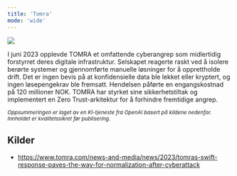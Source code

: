 ```yaml
---
title: 'Tomra'
mode: 'wide'
---
```


<Frame>
<img src="/images/tomra.png" noZoom/>
</Frame>

I juni 2023 opplevde TOMRA et omfattende cyberangrep som midlertidig forstyrret deres digitale infrastruktur. Selskapet reagerte raskt ved å isolere berørte systemer og gjennomførte manuelle løsninger for å opprettholde drift. Det er ingen bevis på at konfidensielle data ble lekket eller kryptert, og ingen løsepengekrav ble fremsatt. Hendelsen påførte en engangskostnad på 120 millioner NOK. TOMRA har styrket sine sikkerhetstiltak og implementert en Zero Trust-arkitektur for å forhindre fremtidige angrep.

<sup><i>Oppsummeringen er laget av en KI-tjeneste fra OpenAI basert på kildene nedenfor. Innholdet er kvalitetssikret før publisering.</i></sup>

## Kilder
- https://www.tomra.com/news-and-media/news/2023/tomras-swift-response-paves-the-way-for-normalization-after-cyberattack
